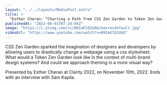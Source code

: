 ```yaml
---
layout: "../../layouts/MediaPost.astro"
title: >
  "Esther Cheran: “Charting a Path from CSS Zen Garden to Token Zen Garden” — Clarity 2022"
publishedAt: "2023-08-01T07:24:04Z"
image: "https://i.ytimg.com/vi/N9IaKlD2UAQ/maxresdefault.jpg"
videoUrl: "https://www.youtube.com/watch?v=N9IaKlD2UAQ"
---
```


CSS Zen Garden sparked the imagination of designers and developers by allowing users to drastically change a webpage using a css stylesheet. What would a Token Zen Garden look like in the context of multi-brand design systems? And could we approach theming in a more visual way?

Presented by Esther Cheran at Clarity 2022, on November 10th, 2022. Ends with an interview with Sam Kapila.
